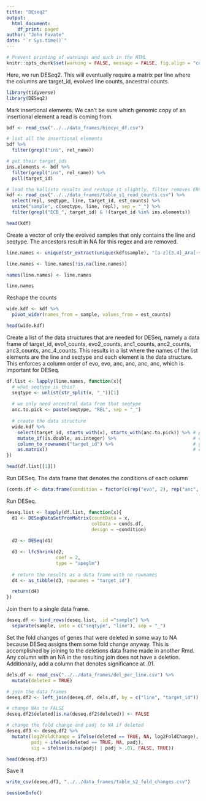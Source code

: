 ```yaml
---
title: "DEseq2"
output: 
  html_document:
    df_print: paged
author: "John Favate"
date: "`r Sys.time()`"
---
```


<style type="text/css">
.main-container {
  max-width: 1100px;
  margin-left: auto;
  margin-right: auto;
}
</style>

```r
# Prevent printing of warnings and such in the HTML
knitr::opts_chunk$set(warning = FALSE, message = FALSE, fig.align = "center")
```

Here, we run DESeq2. This will eventually require a matrix per line where the columns are target_id, evolved line counts, ancestral counts.
```r
library(tidyverse)
library(DESeq2)
```

Mark insertional elements. We can't be sure which genomic copy of an insertional element a read is coming from.
```r
bdf <- read_csv("../../data_frames/biocyc_df.csv")

# list all the insertional elements
bdf %>%
  filter(grepl("ins", rel_name))

# get their target_ids
ins.elements <- bdf %>%
  filter(grepl("ins", rel_name)) %>%
  pull(target_id)
```

```r
# load the kallisto results and reshape it slightly, filter removes ERCC controls tRNAs, viruses
kdf <- read_csv("../../data_frames/table_s1_read_counts.csv") %>% 
  select(repl, seqtype, line, target_id, est_counts) %>% 
  unite("sample", c(seqtype, line, repl), sep = "_") %>% 
  filter(grepl("ECB_", target_id) & !(target_id %in% ins.elements))

head(kdf)
```

Create a vector of only the evolved samples that only contains the line and seqtype. The ancestors result in NA for this regex and are removed.
```r
line.names <- unique(str_extract(unique(kdf$sample), "[a-z]{3,4}_Ara[-+][1-6]"))

line.names <- line.names[!is.na(line.names)]

names(line.names) <- line.names

line.names
```

Reshape the counts
```r
wide.kdf <- kdf %>% 
  pivot_wider(names_from = sample, values_from = est_counts)

head(wide.kdf)
```

Create a list of the data structures that are needed for DESeq, namely a data frame of target_id, evo1_counts, evo2_counts, anc1_counts, anc2_counts, anc3_counts, anc_4_counts. This results in a list where the names of the list elements are the line and seqtype and each element is the data structure. This enforces a column order of evo, evo, anc, anc, anc, anc, which is important for DESeq.
```r
df.list <- lapply(line.names, function(x){
  # what seqtype is this?
  seqtype <- unlist(str_split(x, "_"))[1]
  
  # we only need ancestral data from that seqtype
  anc.to.pick <- paste(seqtype, "REL", sep = "_")
  
  # create the data structure
  wide.kdf %>%
    select(target_id, starts_with(x), starts_with(anc.to.pick)) %>% # pick the correct columns, one evo and both anc
    mutate_if(is.double, as.integer) %>%                            # convert cols to integers
    column_to_rownames("target_id") %>%                             # gene ids to rownames
    as.matrix()                                                     # change to a matrix
})

head(df.list[[1]])
```

Run DESeq. The data frame that denotes the conditions of each column
```r
(conds.df <- data.frame(condition = factor(c(rep("evo", 2), rep("anc", 4)), levels = c("anc", "evo"))))
```

Run DESeq.
```r
deseq.list <- lapply(df.list, function(x){
  d1 <- DESeqDataSetFromMatrix(countData = x,
                               colData = conds.df,
                               design = ~condition)
  
  d2 <- DESeq(d1)

  d3 <- lfcShrink(d2,
                  coef = 2,
                  type = "apeglm")
  
  # return the results as a data frame with no rownames
  d4 <- as_tibble(d3, rownames = "target_id")

  return(d4)
})
```

Join them to a single data frame.
```r
deseq.df <- bind_rows(deseq.list, .id ="sample") %>% 
  separate(sample, into = c("seqtype", "line"), sep = "_")
```

Set the fold changes of genes that were deleted in some way to NA because DESeq assigns them some fold change anyway. This is accomplished by joining to the deletions data frame made in another Rmd. Any column with an NA in the resulting join does not have a deletion. Additionally, add a column that denotes significance at .01.
```r
dels.df <- read_csv("../../data_frames/del_per_line.csv") %>% 
  mutate(deleted = TRUE)

# join the data frames
deseq.df2 <- left_join(deseq.df, dels.df, by = c("line", "target_id"))

# change NAs to FALSE
deseq.df2$deleted[is.na(deseq.df2$deleted)] <- FALSE

# change the fold change and padj to NA if deleted
deseq.df3 <- deseq.df2 %>% 
  mutate(log2FoldChange = ifelse(deleted == TRUE, NA, log2FoldChange),
         padj = ifelse(deleted == TRUE, NA, padj),
         sig = ifelse(is.na(padj) | padj > .01, FALSE, TRUE))

head(deseq.df3)
```

Save it
```r
write_csv(deseq.df3, "../../data_frames/table_s2_fold_changes.csv")
```

```r
sessionInfo()
```



